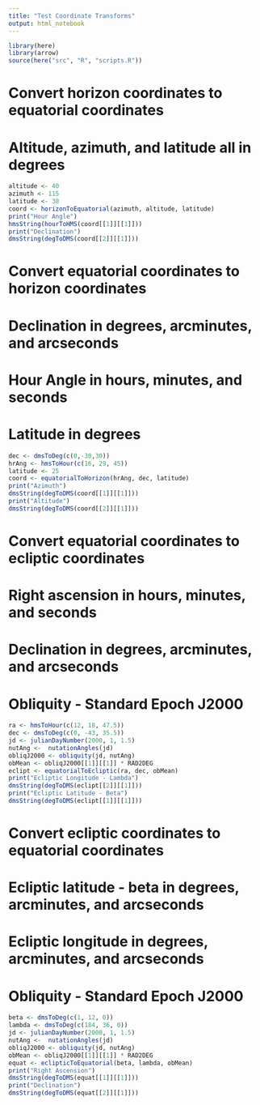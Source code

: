 ```yaml
---
title: "Test Coordinate Transforms"
output: html_notebook
---
```



```r
library(here)
library(arrow)
source(here("src", "R", "scripts.R"))
```


# Convert horizon coordinates to equatorial coordinates
# Altitude, azimuth, and latitude all in degrees
```r
altitude <- 40
azimuth <- 115
latitude <- 38
coord <- horizonToEquatorial(azimuth, altitude, latitude)
print("Hour Angle")
hmsString(hourToHMS(coord[[1]][[1]]))
print("Declination")
dmsString(degToDMS(coord[[2]][[1]]))
```


# Convert equatorial coordinates to horizon coordinates
# Declination in degrees, arcminutes, and arcseconds
# Hour Angle in hours, minutes, and seconds
# Latitude in degrees
```r
dec <- dmsToDeg(c(0,-30,30))
hrAng <- hmsToHour(c(16, 29, 45))
latitude <- 25
coord <- equatorialToHorizon(hrAng, dec, latitude)
print("Azimuth")
dmsString(degToDMS(coord[[1]][[1]]))
print("Altitude")
dmsString(degToDMS(coord[[2]][[1]]))
```


# Convert equatorial coordinates to ecliptic coordinates
# Right ascension in hours, minutes, and seconds
# Declination in degrees, arcminutes, and arcseconds
# Obliquity - Standard Epoch J2000
```r
ra <- hmsToHour(c(12, 18, 47.5))
dec <- dmsToDeg(c(0, -43, 35.5))
jd <- julianDayNumber(2000, 1, 1.5)
nutAng <-  nutationAngles(jd)
obliqJ2000 <- obliquity(jd, nutAng)
obMean <- obliqJ2000[[1]][[1]] * RAD2DEG
eclipt <- equatorialToEcliptic(ra, dec, obMean)
print("Ecliptic Longitude - Lambda")
dmsString(degToDMS(eclipt[[2]][[1]]))
print("Ecliptic Latitude - Beta")
dmsString(degToDMS(eclipt[[1]][[1]]))
```

# Convert ecliptic coordinates to equatorial coordinates
# Ecliptic latitude - beta in degrees, arcminutes, and arcseconds
# Ecliptic longitude in degrees, arcminutes, and arcseconds
# Obliquity - Standard Epoch J2000
```r
beta <- dmsToDeg(c(1, 12, 0))
lambda <- dmsToDeg(c(184, 36, 0))
jd <- julianDayNumber(2000, 1, 1.5)
nutAng <-  nutationAngles(jd)
obliqJ2000 <- obliquity(jd, nutAng)
obMean <- obliqJ2000[[1]][[1]] * RAD2DEG
equat <- eclipticToEquatorial(beta, lambda, obMean)
print("Right Ascension")
dmsString(degToDMS(equat[[1]][[1]]))
print("Declination")
dmsString(degToDMS(equat[[2]][[1]]))
```
